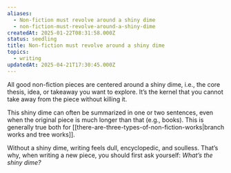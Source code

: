 ```yaml
---
aliases:
  - Non-fiction must revolve around a shiny dime
  - non-fiction-must-revolve-around-a-shiny-dime
createdAt: 2025-01-22T08:31:58.000Z
status: seedling
title: Non-fiction must revolve around a shiny dime
topics:
  - writing
updatedAt: 2025-04-21T17:30:45.000Z
---
```

All good non-fiction pieces are centered around a shiny dime, i.e., the core thesis, idea, or takeaway you want to explore. It’s the kernel that you cannot take away from the piece without killing it.

This shiny dime can often be summarized in one or two sentences, even when the original piece is much longer than that (e.g., books). This is generally true both for [[there-are-three-types-of-non-fiction-works|branch works and tree works]].

Without a shiny dime, writing feels dull, encyclopedic, and soulless. That’s why, when writing a new piece, you should first ask yourself: _What’s the shiny dime?_
